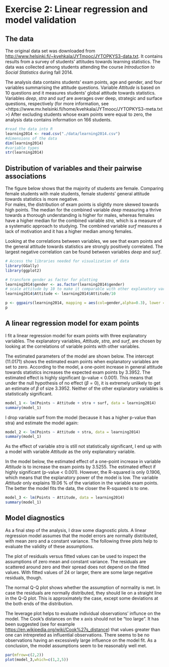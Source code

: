 # Exercise 2: Linear regression and model validation


## The data 

The original data set was downloaded from <http://www.helsinki.fi/~kvehkala/JYTmooc/JYTOPKYS3-data.txt>.
It contains results from a survey of students' attitudes towards
learning statistics. The data was collected among students attending the course
*Introduction to Social Statistics* during fall 2014. 

The analysis data contains students' exam points, age and gender, and four
variables summarising the attitude questions. Variable *Attitude* is based on 10 questions and it measures students' global attitude towards statistics. Variables *deep*, *stra* and *surf* are averages over 
deep, strategic and surface questions, respectively (for more information, see
<https://www.mv.helsinki.fi/home/kvehkala/JYTmooc/JYTOPKYS3-meta.txt >)
After excluding students whose 
exam points were equal to zero, the analysis data contains information
on 166 students.

```r
#read the data into R
learning2014 <- read.csv("./data/learning2014.csv")
#dimensions of the data
dim(learning2014)
#variable types
str(learning2014)

```

## Distribution of variables and their pairwise associations

The figure below shows that the majority of students are female. Comparing female students with male students,
female students' general attitude towards statistics is more negative.  
For males, the distribution of exam points is slightly more skewed towards high points. 
The median for the combined variable *deep* measuring a thrive towards a thorough understanding is higher for males, whereas females have a higher median for the combined variable *stra*, which is a measure of a systematic approach to studying. The combined variable *surf* measures a lack of motivation and it has a higher median among females.

Looking at the correlations between variables, we see that exam points and the general attitude towards statistics are strongly positively correlated. The largest negative correlation can be found between variables *deep* and *surf*. 


```r

# Access the libraries needed for visualization of data
library(GGally)
library(ggplot2)
```

```r
# transform gender as factor for plotting
learning2014$gender <- as.factor(learning2014$gender)
# scale attitude by 10 to make it comparable with other explanatory variables
learning2014$Attitude <- learning2014$Attitude/10

p <- ggpairs(learning2014, mapping = aes(col=gender,alpha=0.3), lower = list(combo = wrap("facethist", bins = 20)), upper = list(continuous = wrap("cor", size = 2.5)))
p

```

## A linear regression model for exam points

I fit a linear regression model for exam points with three explanatory variables. The explanatory variables, *Attitude*, *stra*, and *surf*,  are chosen by looking at the correlations of variable points with other variables.   

The estimated parameters of the model are shown below. The intercept (11.0171) shows the estimated exam points when explanatory variables are set to zero. 
According to the model, a one-point increase in general attitude towards statistics increases the expected exam points by 3.3952. The estimated effect is highly significant (p-value < 0.001). This means that under the null hypothesis of no effect ($\beta=0$), it is extremely unlikely to get an estimate of $\beta$ of size 3.3952. Neither of the other explanatory variables is statistically significant.

```r
model_1 <- lm(Points ~ Attitude + stra + surf, data = learning2014)
summary(model_1)

```
I drop variable surf from the model (because it has a higher p-value than stra) and estimate the model again: 


```r
model_2 <- lm(Points ~ Attitude + stra, data = learning2014)
summary(model_1)

```




As the effect of variable *stra* is still not statistically significant, I end up with a model with variable *Attitude* as the only explanatory variable.

In the model below, the estimated effect of a one-point increase in variable 
*Attitude* is to increase the exam points by $3.5255$. The estimated effect if highly significant (p-value < 0.001). However, the R-squared is only 0.1906, which means that the explanatory power of the model is low. The variable *Attitude* only explains 19.06 % of the variation in the variable exam points. The better the model fits the data, the closer the R-squared is to one. 


```r
model_3 <- lm(Points ~ Attitude, data = learning2014)
summary(model_1)

```

## Model diagnostics

As a final step of the analysis, I draw some diagnostic plots. A linear regression model assumes that the model errors are normally distributed, with mean zero and a constant variance. The following three plots help to evaluate the validity of these assumptions. 

The plot of residuals versus fitted values can be used to inspect the assumptions of zero mean and constant variance. The residuals are scattered around zero and their spread does not depend on the fitted values. With fitted values of 24 or larger, there are some large negative residuals, though. 

The normal Q-Q plot shows whether the assumption of normality is met. 
In case the residuals are normally distributed, they should lie on a straight line in the Q-Q plot. This is approximately the case, except some deviations at the both ends of the distribution. 

The leverage plot helps to evaluate individual observations' influnce on the model. The Cook's distances on the x axis should not be "too large". It has been suggested (see for example <https://en.wikipedia.org/wiki/Cook%27s_distance>) that values greater than one can intrepreted as influential observations.
There seems to be no observations having an excessively large influence on the model fit. As a conclusion, the model assumptions seem to be reasonably well met.


```r
par(mfrow=c(2,2))
plot(model_3,which=c(1,2,5))
```

